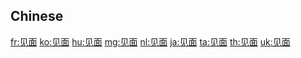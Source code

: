 {{also|見面}}
==Chinese==
{{zh-see|見面}}

[[fr:见面]]
[[ko:见面]]
[[hu:见面]]
[[mg:见面]]
[[nl:见面]]
[[ja:见面]]
[[ta:见面]]
[[th:见面]]
[[uk:见面]]